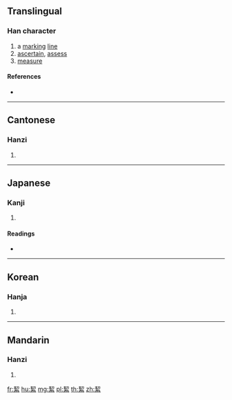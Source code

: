{{character info/new}}
==Translingual==

===Han character===
{{Han char|rn=120|rad=糸|as=06|sn=12|four=57903|canj=QHVIF|ids=⿱㓞糸}}

# a [[marking]] [[line]]
# [[ascertain]], [[assess]]
# [[measure]]

====References====
* {{Han ref|kx=0922.190|dkj=27419|dj=1357.060|hdz=53389.040|uh=7D5C|ud=32092|bh=DAF4|bd=56052}}

----

==Cantonese==

===Hanzi===
{{yue-hanzi|jyut=git3|y=git3}}

# {{defn|lang=yue|sort=糸06}}

----

==Japanese==

===Kanji===
{{ja-kanji|grade=|rs=糸06}}

# {{defn|lang=ja|sort=糸06}}

====Readings====
* {{ja-readings|on=[[けつ]] (ketsu), [[けち]] (kechi), [[けい]] (kei), [[かつ]] (katsu)|kun=[[あさ]] (asa), [[たば]] (taba), [[きよい]] (kiyoi)|nanori=}}

----

==Korean==

===Hanja===
{{ko-hanja|hangeul=혈|eumhun=|rv=hyeol|mr=hyŏl|y=hyel}}

# {{defn|lang=ko|sort=糸06}}

----

==Mandarin==

===Hanzi===
{{cmn-hanzi|pin=[[xié]] ([[xie2]])|wg=hsieh<sup>2</sup>}}

# {{defn|lang=cmn|sort=糸06}}

[[fr:絜]]
[[hu:絜]]
[[mg:絜]]
[[pl:絜]]
[[th:絜]]
[[zh:絜]]